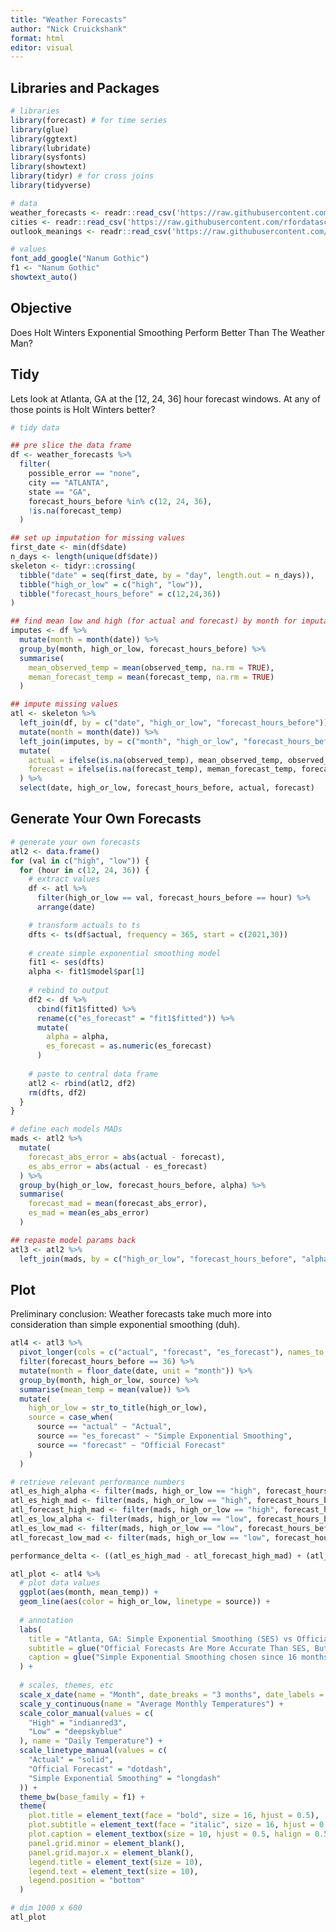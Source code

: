 ```yaml
---
title: "Weather Forecasts"
author: "Nick Cruickshank"
format: html
editor: visual
---
```


## Libraries and Packages

```r
# libraries
library(forecast) # for time series
library(glue)
library(ggtext)
library(lubridate)
library(sysfonts)
library(showtext)
library(tidyr) # for cross joins
library(tidyverse)
```

```r
# data
weather_forecasts <- readr::read_csv('https://raw.githubusercontent.com/rfordatascience/tidytuesday/master/data/2022/2022-12-20/weather_forecasts.csv')
cities <- readr::read_csv('https://raw.githubusercontent.com/rfordatascience/tidytuesday/master/data/2022/2022-12-20/cities.csv')
outlook_meanings <- readr::read_csv('https://raw.githubusercontent.com/rfordatascience/tidytuesday/master/data/2022/2022-12-20/outlook_meanings.csv')
```

```r
# values
font_add_google("Nanum Gothic")
f1 <- "Nanum Gothic"
showtext_auto()
```


## Objective

Does Holt Winters Exponential Smoothing Perform Better Than The Weather Man?

## Tidy

Lets look at Atlanta, GA at the [12, 24, 36] hour forecast windows. At any of those points is Holt Winters better?

```r
# tidy data

## pre slice the data frame
df <- weather_forecasts %>%
  filter(
    possible_error == "none",
    city == "ATLANTA",
    state == "GA",
    forecast_hours_before %in% c(12, 24, 36),
    !is.na(forecast_temp)
  )
```

```r
## set up imputation for missing values
first_date <- min(df$date)
n_days <- length(unique(df$date))
skeleton <- tidyr::crossing(
  tibble("date" = seq(first_date, by = "day", length.out = n_days)), 
  tibble("high_or_low" = c("high", "low")),
  tibble("forecast_hours_before" = c(12,24,36))
)

## find mean low and high (for actual and forecast) by month for imputation
imputes <- df %>%
  mutate(month = month(date)) %>%
  group_by(month, high_or_low, forecast_hours_before) %>%
  summarise(
    mean_observed_temp = mean(observed_temp, na.rm = TRUE),
    meman_forecast_temp = mean(forecast_temp, na.rm = TRUE)
  )

## impute missing values
atl <- skeleton %>%
  left_join(df, by = c("date", "high_or_low", "forecast_hours_before")) %>%
  mutate(month = month(date)) %>%
  left_join(imputes, by = c("month", "high_or_low", "forecast_hours_before")) %>%
  mutate(
    actual = ifelse(is.na(observed_temp), mean_observed_temp, observed_temp),
    forecast = ifelse(is.na(forecast_temp), meman_forecast_temp, forecast_temp)
  ) %>%
  select(date, high_or_low, forecast_hours_before, actual, forecast)
```

## Generate Your Own Forecasts

```r
# generate your own forecasts
atl2 <- data.frame()
for (val in c("high", "low")) {
  for (hour in c(12, 24, 36)) {
    # extract values
    df <- atl %>%
      filter(high_or_low == val, forecast_hours_before == hour) %>%
      arrange(date)

    # transform actuals to ts
    dfts <- ts(df$actual, frequency = 365, start = c(2021,30))
    
    # create simple exponential smoothing model
    fit1 <- ses(dfts)
    alpha <- fit1$model$par[1]
    
    # rebind to output
    df2 <- df %>%
      cbind(fit1$fitted) %>%
      rename(c("es_forecast" = "fit1$fitted")) %>%
      mutate(
        alpha = alpha,
        es_forecast = as.numeric(es_forecast)
      )
    
    # paste to central data frame
    atl2 <- rbind(atl2, df2)
    rm(dfts, df2)
  }
}
```

```r
# define each models MADs
mads <- atl2 %>%
  mutate(
    forecast_abs_error = abs(actual - forecast),
    es_abs_error = abs(actual - es_forecast)
  ) %>%
  group_by(high_or_low, forecast_hours_before, alpha) %>%
  summarise(
    forecast_mad = mean(forecast_abs_error),
    es_mad = mean(es_abs_error)
  )

## repaste model params back
atl3 <- atl2 %>%
  left_join(mads, by = c("high_or_low", "forecast_hours_before", "alpha"))
```

## Plot

Preliminary conclusion: Weather forecasts take much more into consideration than simple exponential smoothing (duh).

```r
atl4 <- atl3 %>%
  pivot_longer(cols = c("actual", "forecast", "es_forecast"), names_to = "source") %>%
  filter(forecast_hours_before == 36) %>%
  mutate(month = floor_date(date, unit = "month")) %>%
  group_by(month, high_or_low, source) %>%
  summarise(mean_temp = mean(value)) %>%
  mutate(
    high_or_low = str_to_title(high_or_low),
    source = case_when(
      source == "actual" ~ "Actual",
      source == "es_forecast" ~ "Simple Exponential Smoothing",
      source == "forecast" ~ "Official Forecast"
    )
  )

# retrieve relevant performance numbers
atl_es_high_alpha <- filter(mads, high_or_low == "high", forecast_hours_before == 36)$alpha
atl_es_high_mad <- filter(mads, high_or_low == "high", forecast_hours_before == 36)$es_mad
atl_forecast_high_mad <- filter(mads, high_or_low == "high", forecast_hours_before == 36)$forecast_mad
atl_es_low_alpha <- filter(mads, high_or_low == "low", forecast_hours_before == 36)$alpha
atl_es_low_mad <- filter(mads, high_or_low == "low", forecast_hours_before == 36)$es_mad
atl_forecast_low_mad <- filter(mads, high_or_low == "low", forecast_hours_before == 36)$forecast_mad

performance_delta <- ((atl_es_high_mad - atl_forecast_high_mad) + (atl_es_low_mad - atl_forecast_low_mad)) / 2
```

```r
atl_plot <- atl4 %>%
  # plot data values
  ggplot(aes(month, mean_temp)) + 
  geom_line(aes(color = high_or_low, linetype = source)) + 
  
  # annotation
  labs(
    title = "Atlanta, GA: Simple Exponential Smoothing (SES) vs Official 36 Hour Weather Forecasts",
    subtitle = glue("Official Forecasts Are More Accurate Than SES, But Only By Around {round(performance_delta, 1)} Degrees On Average"),
    caption = glue("Simple Exponential Smoothing chosen since 16 months of data prohibited seasonal indexing.<br>Predictions for Daily Highs: SES (alpha = {round(atl_es_high_alpha, 2)}) Mean Absolute Difference (MAD) = {round(atl_es_high_mad, 2)}; vs Official MAD = {round(atl_forecast_high_mad, 2)}<br>Predictions for Daily Lows: SES (alpha = {round(atl_es_low_alpha, 2)}) = {round(atl_es_low_mad, 2)}; vs Official MAD = {round(atl_forecast_low_mad, 2)}<br>Data Source: <b>USA National Weather Service</b> || Visualization: <b>N. Cruickshank</b>")
  ) + 
  
  # scales, themes, etc
  scale_x_date(name = "Month", date_breaks = "3 months", date_labels = "%b %Y") +
  scale_y_continuous(name = "Average Monthly Temperatures") +
  scale_color_manual(values = c(
    "High" = "indianred3",
    "Low" = "deepskyblue"
  ), name = "Daily Temperature") + 
  scale_linetype_manual(values = c(
    "Actual" = "solid",
    "Official Forecast" = "dotdash",
    "Simple Exponential Smoothing" = "longdash"
  )) + 
  theme_bw(base_family = f1) + 
  theme(
    plot.title = element_text(face = "bold", size = 16, hjust = 0.5),
    plot.subtitle = element_text(face = "italic", size = 16, hjust = 0.5),
    plot.caption = element_textbox(size = 10, hjust = 0.5, halign = 0.5),
    panel.grid.minor = element_blank(),
    panel.grid.major.x = element_blank(),
    legend.title = element_text(size = 10),
    legend.text = element_text(size = 10),
    legend.position = "bottom"
  )

# dim 1000 x 600
atl_plot
```


